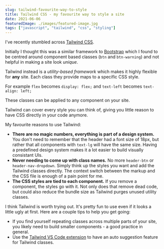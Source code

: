 ```yaml
---
slug: tailwind-favourite-way-to-style
title: Tailwind CSS - my favourite way to style a site
date: 2021-06-06
featuredImage: ./images/featured-image.jpg
tags: ["javascript", "tailwind", "css", "styling"]
---
```


I've recently stumbled across [Tailwind CSS](https://tailwindcss.com/). 

Initially I thought this was a similar framework to [Bootstrap](https://getbootstrap.com/) which I found to be centred around component based classes (`btn` and `btn-warning`) and not helpful in making a site look *unique*.

Tailwind instead is a *utility-based framework* which makes it highly flexible for **any** site. Each class they provide maps to a specific CSS style. 

For example `flex` becomes `display: flex;` and `text-left` becomes `text-align: left;`

These classes can be applied to any component on your site.

Tailwind can cover every style you can think of, giving you little reason to have CSS directly in your code anymore.

My favourite reasons to use Tailwind:

- **There are no magic numbers, everything is part of a design system.** You don't need to remember that the header had a font size of 18px, but rather that all components with `text-lg` will have the same size. Having a predefined design system makes it a lot easier to build visually consistant UIs.
- **Never needing to come up with class names.** No more `header-btn` or `header-nav-dropdown`. Simply think up the styles you want and add the Tailwind classes directly. The context switch between the markup and the CSS file is enough of a pain point for me.
- **The CSS styles are tied to each component.** If you remove a component, the styles go with it. Not only does that remove dead code, but could also reduce the bundle size as Tailwind purges unused utility classes.

I think Tailwind is worth trying out. It's pretty fun to use even if it looks a little ugly at first. Here are a couple tips to help you get going:

- If you find yourself repeating classes across multiple parts of your site, you likely need to build smaller components - a good practice in general.
- Use the [Tailwind VS Code extension](https://marketplace.visualstudio.com/items?itemName=bradlc.vscode-tailwindcss) to have an auto suggestion feature for Tailwind classes.
